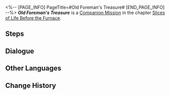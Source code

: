 <%-- [PAGE_INFO]
PageTitle=#Old Foreman's Treasure#
[END_PAGE_INFO] --%>
{{Stub|Dialogue.}}
{{Mission Infobox
|id            = 2010500
|title         = 
|image         = {{subst:void|<!--$UPLOAD:<<SpriteOutput/Chronicle/2010500_f.png>-<Mission Old Foreman's Treasure Stelle.png>-<Fate's Atlas Images>>-->}}{{subst:void|<!--$UPLOAD:<<SpriteOutput/Chronicle/2010500_m.png>-<Mission Old Foreman's Treasure Caelus.png>-<Fate's Atlas Images>>-->}}
<gallery>
Mission Old Foreman's Treasure Stelle.png|Stelle
Mission Old Foreman's Treasure Caelus.png|Caelus
</gallery>
|type          = Companion
|event_name    = 
|chapter       = Slices of Life Before the Furnace
|requirements  = [[Trailblaze Mission]] ''[[Lying in Rust]]'' completed
|summary       = You retrieved Fersman's detector from the vagrants...<br />However, its probe is damaged. Fersman assures Hook that the true treasure has never been lost, but Hook seems to have a different perspective. Time to ask about her ideas.
|characters    = Trailblazer
|startLocation = [[Jarilo-VI]] - [[Boulder Town]]
|world         = Jarilo-VI
|area          = Boulder Town
|prev          = 
|next          = 
|rewards       = 
}}
'''''Old Foreman's Treasure''''' is a [[Companion Mission]] in the chapter [[Slices of Life Before the Furnace]].

==Steps==


<!--
==Gameplay Notes==

--><!--
==Trial Character==

-->
==Dialogue==
{{Stub Dialogue}}

{{Dialogue End}}

==Other Languages==
{{Other Languages
|en   = Old Foreman's Treasure
|zhs  = 老矿头的宝贝
|zht  = 老礦頭的寶貝
|ja   = 老いた鉱区監督の宝物
|ko   = 늙은 십장의 보물
|es   = El tesoro del viejo minero
|fr   = Le trésor du vieux contremaître
|ru   = Сокровище старого бригадира
|th   = ของล้ำค่าของอดีตหัวหน้าเหมือง
|vi   = Kho Báu Của Thợ Mỏ Già
|de   = Schatz des alten Vorarbeiters
|id   = Benda Berharga Penambang Tua
|pt   = Tesouro do Antigo Capataz
}}

==Change History==
{{Change History|1.0}}
